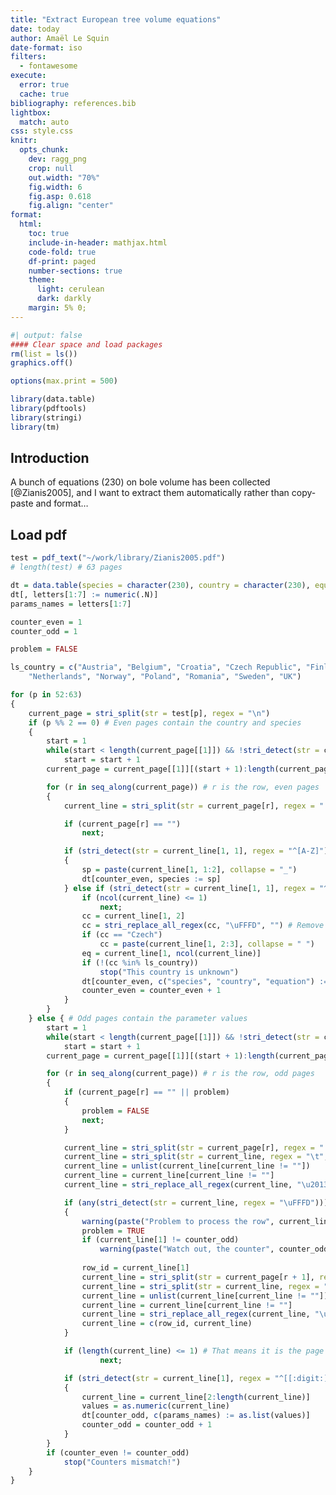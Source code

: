 ```yaml
---
title: "Extract European tree volume equations"
date: today
author: Amaël Le Squin
date-format: iso
filters:
  - fontawesome
execute:
  error: true
  cache: true
bibliography: references.bib
lightbox:
  match: auto
css: style.css
knitr:
  opts_chunk: 
    dev: ragg_png
    crop: null
    out.width: "70%"
    fig.width: 6
    fig.asp: 0.618
    fig.align: "center"
format:
  html:
    toc: true
    include-in-header: mathjax.html
    code-fold: true
    df-print: paged
    number-sections: true
    theme:
      light: cerulean
      dark: darkly
    margin: 5% 0;
---
```


\newcommand{\ie}{*i.e.,*}

```r
#| output: false
#### Clear space and load packages
rm(list = ls())
graphics.off()

options(max.print = 500)

library(data.table)
library(pdftools)
library(stringi)
library(tm)
```

## Introduction
A bunch of equations (230) on bole volume has been collected [@Zianis2005], and I want to extract them automatically rather than copy-paste and format...

## Load pdf
```r
test = pdf_text("~/work/library/Zianis2005.pdf")
# length(test) # 63 pages

dt = data.table(species = character(230), country = character(230), equation = character(230))
dt[, letters[1:7] := numeric(.N)]
params_names = letters[1:7]

counter_even = 1
counter_odd = 1

problem = FALSE

ls_country = c("Austria", "Belgium", "Croatia", "Czech Republic", "Finland", "Germany", "Iceland", "Italy",
	"Netherlands", "Norway", "Poland", "Romania", "Sweden", "UK")

for (p in 52:63)
{
	current_page = stri_split(str = test[p], regex = "\n")
	if (p %% 2 == 0) # Even pages contain the country and species
	{
		start = 1
		while(start < length(current_page[[1]]) && !stri_detect(str = current_page[[1]][start], regex = "Equation"))
			start = start + 1	
		current_page = current_page[[1]][(start + 1):length(current_page[[1]])]

		for (r in seq_along(current_page)) # r is the row, even pages
		{
			current_line = stri_split(str = current_page[r], regex = " ", simplify = TRUE)

			if (current_page[r] == "")
				next;

			if (stri_detect(str = current_line[1, 1], regex = "^[A-Z]")) # It means it is a species
			{
				sp = paste(current_line[1, 1:2], collapse = "_")
				dt[counter_even, species := sp]
			} else if (stri_detect(str = current_line[1, 1], regex = "^[[:digit:]]")) { # It means it is a country
				if (ncol(current_line) <= 1)
					next;
				cc = current_line[1, 2]
				cc = stri_replace_all_regex(cc, "\uFFFD", "") # Remove the weird character �
				if (cc == "Czech")
					cc = paste(current_line[1, 2:3], collapse = " ")
				eq = current_line[1, ncol(current_line)]
				if (!(cc %in% ls_country))
					stop("This country is unknown")
				dt[counter_even, c("species", "country", "equation") := .(sp, cc, eq)]
				counter_even = counter_even + 1
			}
		}
	} else { # Odd pages contain the parameter values
		start = 1
		while(start < length(current_page[[1]]) && !stri_detect(str = current_page[[1]][start], regex = "Parameters"))
			start = start + 1
		current_page = current_page[[1]][(start + 1):length(current_page[[1]])]

		for (r in seq_along(current_page)) # r is the row, odd pages
		{
			if (current_page[r] == "" || problem)
			{
				problem = FALSE
				next;
			}

			current_line = stri_split(str = current_page[r], regex = " ", simplify = TRUE)
			current_line = stri_split(str = current_line, regex = "\t", simplify = FALSE)
			current_line = unlist(current_line[current_line != ""])
			current_line = current_line[current_line != ""]
			current_line = stri_replace_all_regex(current_line, "\u2013", "-") # Change the En dash to hyphen (minus sign)

			if (any(stri_detect(str = current_line, regex = "\uFFFD")))
			{
				warning(paste("Problem to process the row", current_line[1], "page", p, "--> merged with next row"))
				problem = TRUE
				if (current_line[1] != counter_odd)
					warning(paste("Watch out, the counter", counter_odd, "stored in problems mismatch", current_line[1]))
				
				row_id = current_line[1]
				current_line = stri_split(str = current_page[r + 1], regex = " ", simplify = TRUE)
				current_line = stri_split(str = current_line, regex = "\t", simplify = FALSE)
				current_line = unlist(current_line[current_line != ""])
				current_line = current_line[current_line != ""]
				current_line = stri_replace_all_regex(current_line, "\u2013", "-") # Change the En dash to hyphen (minus sign)
				current_line = c(row_id, current_line)
			}

			if (length(current_line) <= 1) # That means it is the page number for instance
					next;

			if (stri_detect(str = current_line[1], regex = "^[[:digit:]]")) # It means it is a row of parameters
			{
				current_line = current_line[2:length(current_line)]
				values = as.numeric(current_line)
				dt[counter_odd, c(params_names) := as.list(values)]
				counter_odd = counter_odd + 1
			}
		}
		if (counter_even != counter_odd)
			stop("Counters mismatch!")
	}
}
```
